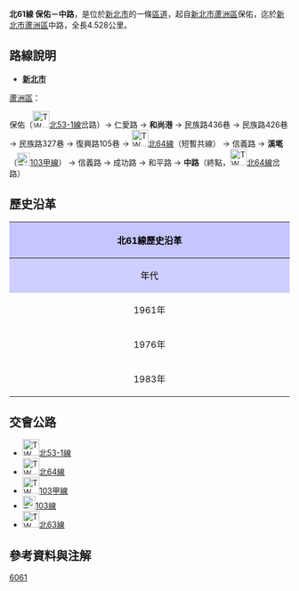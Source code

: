 {{Infobox TwRoad|
|Type=th
|Code=北61線
|Num=tp61
|Level=鄉道
|Route=LuzhouHWmap.svg
|Length=4.528
|Start=[[新北市|新北市]][[蘆洲區|蘆洲區]]保佑
|End=新北市蘆洲區中路
}}
'''北61線 保佑－中路'''，是位於[[新北市|新北市]]的一條[[中華民國區道|區道]]，起自[[新北市|新北市]][[蘆洲區|蘆洲區]]保佑，迄於[[新北市|新北市]][[蘆洲區|蘆洲區]]中路，全長4.528公里。{{r|thb}}

== 路線說明 ==

*'''[[新北市|新北市]]'''
;[[蘆洲區|蘆洲區]]：
保佑（[[File:TW_THWtp53-1.png|30px]][[北53線#支線|北53-1線]]岔路）→ 仁愛路 → '''和尚港''' → 民族路436巷 → 民族路426巷 → 民族路327巷 → 復興路105巷 → [[File:TW_THWtp64.png|30px]][[北64線|北64線]]（短暫共線） → 信義路 → '''溪墘'''（[[File:TW_CHW103a.svg|23px]][[縣道103號#甲線|103甲線]]） → 信義路 → 成功路 → 和平路 → '''中路'''（終點，[[File:TW_THWtp64.png|30px]][[北64線|北64線]]岔路）

== 歷史沿革 ==

{| class="wikitable" style="width: 100%"
! style="text-align:center; background:#C5C5FF; color:black" colspan=3 align=center | 北61線歷史沿革
|- 
! style="text-align:center; background:#CFCFFF; color:black" width="8%" | 年代 !! style="text-align:center; background:#D3D3FF; color:black" width="46%" | 本編號沿革 !! style="text-align:center; background:#D3D3FF; color:black" width="46%" | 本路線沿革
|- 
! 1961年{{r|gazette1966}}
| '''中路－正義'''間2.293km || 編為[[File:TW_THWtp62.png|30px]]'''[[北62線|北62線]]'''（'''保佑樓厝－中路'''間4.581km）。
|-
! 1976年{{r|gazette1976}}
| 原線編入[[File:TW_THWtp64.png|30px]]'''[[北64線|北64線]]'''後改編新線，路線名'''石壁腳－龍形'''，里程1.600km || 路線更名為'''保佑－中路'''，里程4.358公里。
|-
! 1983年
| colspan=2| 原[[File:TW_THWtp61.png|30px]]'''北61線'''改為[[File:TW_THWtp54.png|30px]][[北54線|北54線]]；原[[File:TW_THWtp62.png|30px]]'''[[北62線|北62線]]'''改編為[[File:TW_THWtp61.png|30px]]'''北61線'''。
|}

== 交會公路 ==
*[[File:TW_THWtp53-1.png|30px]][[北53線#支線|北53-1線]]
*[[File:TW_THWtp64.png|30px]][[北64線|北64線]]
*[[File:TW_CHW103a.svg|30px]][[縣道103號#甲線|103甲線]]
*[[File:TW_CHW103.svg|23px]][[縣道103號|103線]]
*[[File:TW_THWtp63.png|30px]][[北63線|北63線]]

== 參考資料與注解 ==
{{reflist|refs=

<ref name="thb">{{cite web |url=http://spreadsheets.google.com/pub?key=0Avc0r7dng8JrdFF0YmRlSEl1dWhxVmJtR2hwZDFmcFE&gid=0 |title=臺北縣鄉道公路路線表 |accessdate=2010-08-21 |date=2010-07-19 |publisher=公路總局 |archive-date=2014-04-20 |archive-url=https://web.archive.org/web/20140420112137/https://spreadsheets.google.com/pub?key=0Avc0r7dng8JrdFF0YmRlSEl1dWhxVmJtR2hwZDFmcFE&gid=0 |dead-url=yes }}</ref>

<ref name="gazette1966">{{cite web|url=http://gaz.ncl.edu.tw/detail.jsp?sysid=E0921514 |title=公告臺灣省縣鄉道及專用公路路線-{里程表}- |accessdate=2010-08-16 |date=1966-08-01 |work=政府公報資訊網 |publisher=臺灣省政府}}</ref>

<ref name="gazette1976">{{cite web |url=http://gaz.ncl.edu.tw/detail.jsp?sysid=E0814166 |title=公告「65年度臺灣省公路資料統計表」 |accessdate=2010-11-01 |date=1977-09-09 |work=政府公報資訊網 |publisher=臺灣省政府 |archive-date=2021-01-24 |archive-url=https://web.archive.org/web/20210124163606/https://gaz.ncl.edu.tw/detail.jsp?sysid=E0814166 |dead-url=yes }}</ref>

}}

{{新北市鄉道}}

[[Category:新北市區道|6061]]